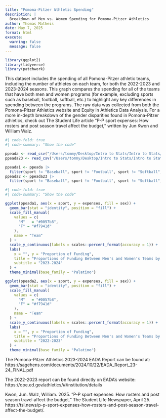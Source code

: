 ```yaml
---
title: "Pomona-Pitzer Athletic Spending"
description: |
  Breakdown of Men vs. Women Spending for Pomona-Pitzer Athletics
author: Thomas Matheis
date: May 7, 2025
format: html
execute:
  warning: false
  message: false
---
```


```r
library(ggplot2)
library(tidyverse)
library(patchwork)
```

This dataset includes the spending of all Pomona-Pitzer athletic teams, including the number of athletes on each team, for both the 2022-2023 and 2023-2024 seasons. This graph compares the spending for all of the teams that have both men and women programs (for example, excluding sports such as baseball, football, softball, etc.) to highlight any key differences in spending between the programs. The raw data was collected from both the Pomona-Pitzer Athletics website and Equity in Athletics Data Analysis. For a more in-depth breakdown of the gender disparities found in Pomona-Pitzer athletics, check out The Student Life article "P-P sport expenses: How rosters and post season travel affect the budget," written by Jun Kwon and William Walz.

```r
#| code-fold: true
#| code-summary: "Show the code"

ppeada <- read_csv("/Users/tommy/Desktop/Intro to Stats/Intro to Stats/ppeada.csv")
ppeada23 <- read_csv("/Users/tommy/Desktop/Intro to Stats/Intro to Stats/ppeada23.csv")

ppeada1 <- ppeada |> 
  filter(sport != "Baseball", sport != "Football", sport != "Softball", sport != "Volleyball", sport != "Lacrosse")
ppeada2 <- ppeada23 |> 
  filter(sport != "Baseball", sport != "Football", sport != "Softball", sport != "Volleyball", sport != "Lacrosse")
```

```r
#| code-fold: true
#| code-summary: "Show the code"

ggplot(ppeada1, aes(x = sport, y = expenses, fill = sex)) +
  geom_bar(stat = "identity", position = "fill") +
  scale_fill_manual(
    values = c(
      "M"   = "#0057b8",   
      "F" = "#f7941d"    
    ),
    name = "Team"
  ) +
  scale_y_continuous(labels = scales::percent_format(accuracy = 1)) +
  labs(
    x = "", y = "Proportion of Funding",
    title = "Proportions of Funding Between Men's and Women's Teams by Sport",
    subtitle = "2023-2024"
  ) +
  theme_minimal(base_family = "Palatino")

ggplot(ppeada2, aes(x = sport, y = expenses, fill = sex)) +
  geom_bar(stat = "identity", position = "fill") +
  scale_fill_manual(
    values = c(
      "M"   = "#0057b8",   
      "F" = "#f7941d"  
    ),
    name = "Team"
  ) +
  scale_y_continuous(labels = scales::percent_format(accuracy = 1)) +
  labs(
    x = "", y = "Proportion of Funding",
    title = "Proportions of Funding Between Men's and Women's Teams by Sport",
    subtitle = "2022-2023"
  ) +
  theme_minimal(base_family = "Palatino")
```

The Pomona-Pitzer Athletics 2023-2024 EADA Report can be found at: https://sagehens.com/documents/2024/10/22/EADA_Report_23-24_FINAL.pdf

The 2022-2023 report can be found directly on EADA's website: https://ope.ed.gov/athletics/#/institution/details

Kwon, Jun. Walz, William. 2025. "P-P sport expenses: How rosters and post season travel affect the budget." The Student Life Newspaper, April 25. https://tsl.news/p-p-sport-expenses-how-rosters-and-post-season-travel-affect-the-budget/.

